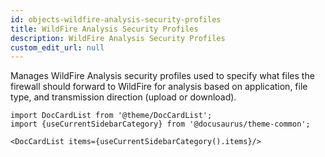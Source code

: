 ```yaml
---
id: objects-wildfire-analysis-security-profiles
title: WildFire Analysis Security Profiles
description: WildFire Analysis Security Profiles
custom_edit_url: null
---
```




Manages WildFire Analysis security profiles used to specify what files the firewall should forward to WildFire for analysis based on application,
file type, and transmission direction (upload or download).




```mdx-code-block
import DocCardList from '@theme/DocCardList';
import {useCurrentSidebarCategory} from '@docusaurus/theme-common';

<DocCardList items={useCurrentSidebarCategory().items}/>
```
      